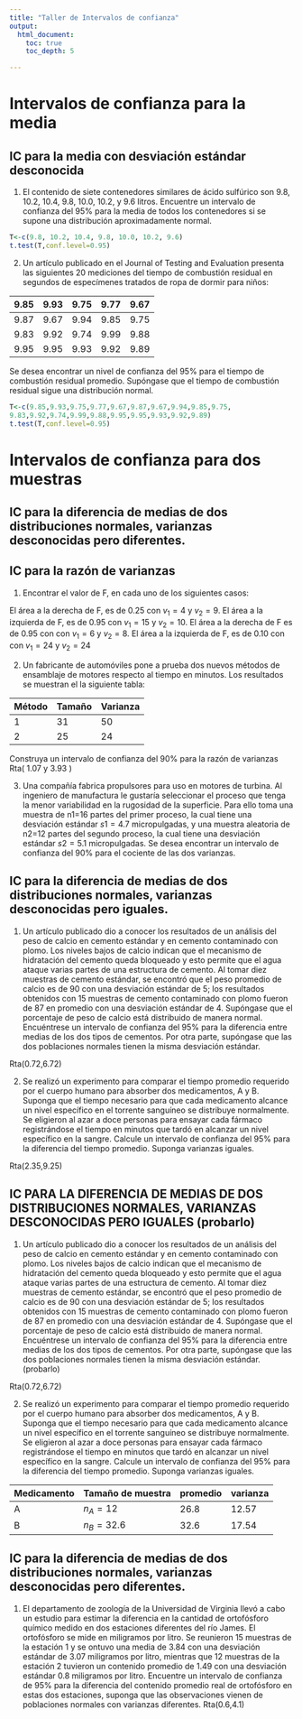 ```yaml
---
title: "Taller de Intervalos de confianza"
output:
  html_document:
    toc: true
    toc_depth: 5

---
```


# Intervalos de confianza para la media

## IC para la media con desviación estándar desconocida

1. El contenido de siete contenedores similares de ácido sulfúrico son 9.8, 10.2, 10.4, 9.8, 10.0, 10.2, y 9.6 litros. Encuentre un intervalo de confianza del 95% para la media de todos los contenedores si se supone una distribución aproximadamente normal.

```r
T<-c(9.8, 10.2, 10.4, 9.8, 10.0, 10.2, 9.6)
t.test(T,conf.level=0.95)
```

2. Un artículo publicado en el Journal of Testing and Evaluation presenta las siguientes 20 mediciones del tiempo de combustión residual en segundos de especímenes tratados de ropa de dormir para niños:

|9.85 | 9.93| 9.75| 9.77| 9.67|
|-----|-----|-----|-----|-----|
|9.87 |9.67 |9.94 |9.85 |9.75 |
|9.83 |9.92 |9.74 |9.99 |9.88 |
|9.95 |9.95 |9.93 |9.92 |9.89 |

Se desea encontrar un nivel de confianza del 95% para el tiempo de combustión residual promedio. Supóngase que el tiempo de combustión residual sigue una distribución normal.


```r
T<-c(9.85,9.93,9.75,9.77,9.67,9.87,9.67,9.94,9.85,9.75,
9.83,9.92,9.74,9.99,9.88,9.95,9.95,9.93,9.92,9.89)
t.test(T,conf.level=0.95)
```
# Intervalos de confianza para dos muestras

## IC para la diferencia de medias de dos distribuciones normales, varianzas desconocidas pero diferentes.


## IC para la razón de varianzas

1. Encontrar el valor de F, en cada uno de los siguientes casos:

El área a la derecha de F, es de 0.25 con $v_1=4$ y $v_2 =9$.
El área a la izquierda de F, es de 0.95 con $v_1=15$ y $v_2=10$.
El área a la derecha de F es de 0.95 con con $v_1=6$ y $v_2=8$.
El área a la izquierda de F, es de 0.10 con con $v_1=24$ y $v_2 =24$

2. Un fabricante de automóviles pone a prueba dos nuevos métodos de ensamblaje de motores respecto al tiempo en minutos. Los resultados se muestran el la siguiente tabla:


|Método|Tamaño|Varianza|
|------|------|--------|
|  1   |31    |50      |
|  2   | 25   |  24    |

Construya un intervalo de confianza del 90% para la razón de varianzas
Rta( 1.07 y 3.93 )

3. Una compañía fabrica propulsores para uso en motores de turbina. Al ingeniero de manufactura le gustaría seleccionar el proceso que tenga la menor variabilidad en la rugosidad de la superficie. Para ello toma una muestra de n1=16 partes del primer proceso, la cual tiene una desviación estándar $s1=4.7$ micropulgadas, y una muestra aleatoria de n2=12 partes del segundo proceso, la cual tiene una desviación estándar $s2=5.1$ micropulgadas. Se desea encontrar un intervalo de confianza del 90% para el cociente de las dos varianzas.

## IC para la diferencia de medias de dos distribuciones normales, varianzas desconocidas pero iguales.

1. Un artículo publicado dio a conocer los resultados de un análisis del peso de calcio en cemento estándar y en cemento contaminado con plomo. Los niveles bajos de calcio indican que el mecanismo de hidratación del cemento queda bloqueado y esto permite que el agua ataque varias partes de una estructura de cemento. Al tomar diez muestras de cemento estándar, se encontró que el peso promedio de calcio es de 90 con una desviación estándar de 5; los resultados obtenidos con 15 muestras de cemento contaminado con plomo fueron de 87 en promedio con una desviación estándar de 4. Supóngase que el porcentaje de peso de calcio está distribuido de manera normal. Encuéntrese un intervalo de confianza del 95% para la diferencia entre medias de los dos tipos de cementos. Por otra parte, supóngase que las dos poblaciones normales tienen la misma desviación estándar.

Rta(0.72,6.72)

2. Se realizó un experimento para comparar el tiempo promedio requerido por el cuerpo humano para absorber dos medicamentos, A y B. Suponga que el tiempo necesario para que cada medicamento alcance un nivel específico en el torrente sanguíneo se distribuye normalmente. Se eligieron al azar a doce personas para ensayar cada fármaco registrándose el tiempo en minutos que tardó en alcanzar un nivel específico en la sangre. Calcule un intervalo de confianza del 95% para la diferencia del tiempo promedio. Suponga varianzas iguales.

Rta(2.35,9.25)

## IC PARA LA DIFERENCIA DE MEDIAS DE DOS DISTRIBUCIONES NORMALES, VARIANZAS DESCONOCIDAS PERO IGUALES (probarlo)

1. Un artículo publicado dio a conocer los resultados de un análisis del peso de calcio en cemento estándar y en cemento contaminado con plomo. Los niveles bajos de calcio indican que el mecanismo de hidratación del cemento queda bloqueado y esto permite que el agua ataque varias partes de una estructura de cemento. Al tomar diez muestras de cemento estándar, se encontró que el peso promedio de calcio es de 90 con una desviación estándar de 5; los resultados obtenidos con 15 muestras de cemento contaminado con plomo fueron de 87 en promedio con una desviación estándar de 4. Supóngase que el porcentaje de peso de calcio está distribuido de manera normal. Encuéntrese un intervalo de confianza del 95% para la diferencia entre medias de los dos tipos de cementos. Por otra parte, supóngase que las dos poblaciones normales tienen la misma desviación estándar.(probarlo)

Rta(0.72,6.72)

2. Se realizó un experimento para comparar el tiempo promedio requerido por el cuerpo humano para absorber dos medicamentos, A y B. Suponga que el tiempo necesario para que cada medicamento alcance un nivel específico en el torrente sanguíneo se distribuye normalmente. Se eligieron al azar a doce personas para ensayar cada fármaco registrándose el tiempo en minutos que tardó en alcanzar un nivel específico en la sangre. Calcule un intervalo de confianza del 95% para la diferencia del tiempo promedio. Suponga varianzas iguales.


|Medicamento |Tamaño de muestra |promedio |varianza|
|------------|------------------|---------|--------|
|A           |   $n_A=12$       |26.8     |12.57   |
| B          |  $n_B=32.6$      |32.6     |17.54   |


## IC para la diferencia de medias de dos distribuciones normales, varianzas desconocidas pero diferentes. 


1. El departamento de zoología de la Universidad de Virginia llevó a cabo un estudio para estimar la diferencia en la cantidad de ortofósforo químico medido en dos estaciones diferentes del río James. El ortofósforo se mide en miligramos por litro. Se reunieron 15 muestras de la estación 1 y se ontuvo una media de 3.84 con una desviación estándar de 3.07 miligramos por litro, mientras que 12 muestras de la estación 2 tuvieron un contenido promedio de 1.49 con una desviación estándar 0.8 miligramos por litro. Encuentre un intervalo de confianza de 95% para la diferencia del contenido promedio real de ortofósforo en estas dos estaciones, suponga que las observaciones vienen de poblaciones normales con varianzas diferentes.
 Rta(0.6,4.1)